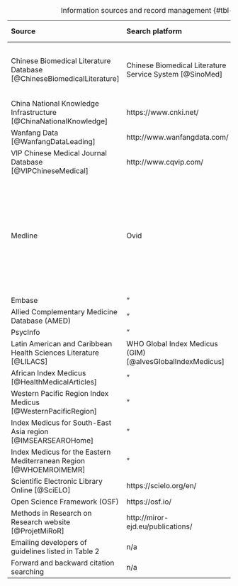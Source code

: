 | **Source**                                                            | **Search platform**                                       | **Date searched** | **Record management**                                                                                                           |
|:-----------------|:-----------------|:-----------------|:-----------------|
| Chinese Biomedical Literature Database [@ChineseBiomedicalLiterature] | Chinese Biomedical Literature Service System [@SinoMed]   | 25/10/2021        | Yuting Duan used Zotero to manage, deduplicate and screen records.                                                              |
| China National Knowledge Infrastructure [@ChinaNationalKnowledge]     | https://www.cnki.net/                                     | "                 | "                                                                                                                               |
| Wanfang Data [@WanfangDataLeading]                                    | http://www.wanfangdata.com/                               | "                 | "                                                                                                                               |
| VIP Chinese Medical Journal Database [@VIPChineseMedical]             | http://www.cqvip.com/                                     | "                 | "                                                                                                                               |
| Medline                                                               | Ovid                                                      | 08/12/2021        | I used Zotero to manage and deduplicate records. Michael Schlüssel used Rayyan to do a second deduplication and screen records. |
| Embase                                                                | "                                                         | "                 | "                                                                                                                               |
| Allied Complementary Medicine Database (AMED)                         | "                                                         | "                 | "                                                                                                                               |
| PsycInfo                                                              | "                                                         | "                 | "                                                                                                                               |
| Latin American and Caribbean Health Sciences Literature [@LILACS]     | WHO Global Index Medicus (GIM) [@alvesGlobalIndexMedicus] | 08/12/2021        | "                                                                                                                               |
| African Index Medicus [@HealthMedicalArticles]                        | "                                                         | "                 | "                                                                                                                               |
| Western Pacific Region Index Medicus [@WesternPacificRegion]          | "                                                         | "                 | "                                                                                                                               |
| Index Medicus for South-East Asia region [@IMSEARSEAROHome]           | "                                                         | "                 | "                                                                                                                               |
| Index Medicus for the Eastern Mediterranean Region [@WHOEMROIMEMR]    | "                                                         | "                 | "                                                                                                                               |
| Scientific Electronic Library Online [@SciELO]                        | https://scielo.org/en/                                    | 08/12/2021        | "                                                                                                                               |
| Open Science Framework (OSF)                                          | https://osf.io/                                           | 15/12/2021        | "                                                                                                                               |
| Methods in Research on Research website [@ProjetMiRoR]                | http://miror-ejd.eu/publications/                         | 14/12/2021        | "                                                                                                                               |
| Emailing developers of guidelines listed in Table 2                   | n/a                                                       | 08/01/2022        | "                                                                                                                               |
| Forward and backward citation searching                               | n/a                                                       | 08/01/2022        | "                                                                                                                               |

: Information sources and record management {#tbl-info-sources}